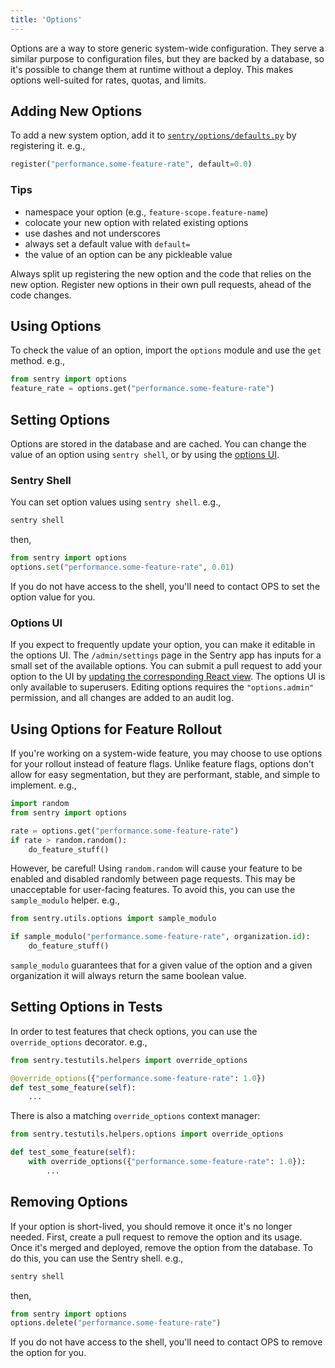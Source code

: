 ```yaml
---
title: 'Options'
---
```


Options are a way to store generic system-wide configuration. They serve a similar purpose to configuration files, but they are backed by a database, so it's possible to change them at runtime without a deploy. This makes options well-suited for rates, quotas, and limits.

## Adding New Options

To add a new system option, add it to [`sentry/options/defaults.py`](https://github.com/getsentry/sentry/blob/master/src/sentry/options/defaults.py) by registering it. e.g.,

```python
register("performance.some-feature-rate", default=0.0)
```

### Tips

- namespace your option (e.g., `feature-scope.feature-name`)
- colocate your new option with related existing options
- use dashes and not underscores
- always set a default value with `default=`
- the value of an option can be any pickleable value

<Alert level="warning">
  Always split up registering the new option and the code that relies on the new option.
  Register new options in their own pull requests, ahead of the code changes.
</Alert>

## Using Options

To check the value of an option, import the `options` module and use the `get` method. e.g.,

```python
from sentry import options
feature_rate = options.get("performance.some-feature-rate")
```

## Setting Options

Options are stored in the database and are cached. You can change the value of an option using `sentry shell`, or by using the [options UI](#options-ui).

### Sentry Shell

You can set option values using `sentry shell`. e.g.,

```bash
sentry shell
```

then,

```python
from sentry import options
options.set("performance.some-feature-rate", 0.01)
```

<Alert level="info">
  If you do not have access to the shell, you'll need to contact OPS to set the option
  value for you.
</Alert>

### Options UI

If you expect to frequently update your option, you can make it editable in the options UI. The `/admin/settings` page in the Sentry app has inputs for a small set of the available options. You can submit a pull request to add your option to the UI by [updating the corresponding React view](https://github.com/getsentry/sentry/blob/master/static/app/views/admin/options.tsx). The options UI is only available to superusers. Editing options requires the `"options.admin"` permission, and all changes are added to an audit log.

## Using Options for Feature Rollout

If you're working on a system-wide feature, you may choose to use options for your rollout instead of feature flags. Unlike feature flags, options don't allow for easy segmentation, but they are performant, stable, and simple to implement. e.g.,

```python
import random
from sentry import options

rate = options.get("performance.some-feature-rate")
if rate > random.random():
    do_feature_stuff()
```

However, be careful! Using `random.random` will cause your feature to be enabled and disabled randomly between page requests. This may be unacceptable for user-facing features. To avoid this, you can use the `sample_modulo` helper. e.g.,

```python
from sentry.utils.options import sample_modulo

if sample_modulo("performance.some-feature-rate", organization.id):
    do_feature_stuff()
```

`sample_modulo` guarantees that for a given value of the option and a given organization it will always return the same boolean value.

## Setting Options in Tests

In order to test features that check options, you can use the `override_options` decorator. e.g.,

```python
from sentry.testutils.helpers import override_options

@override_options({"performance.some-feature-rate": 1.0})
def test_some_feature(self):
    ...
```

There is also a matching `override_options` context manager:

```python
from sentry.testutils.helpers.options import override_options

def test_some_feature(self):
    with override_options({"performance.some-feature-rate": 1.0}):
        ...
```

## Removing Options

If your option is short-lived, you should remove it once it's no longer needed. First, create a pull request to remove the option and its usage. Once it's merged and deployed, remove the option from the database. To do this, you can use the Sentry shell. e.g.,

```bash
sentry shell
```

then,

```python
from sentry import options
options.delete("performance.some-feature-rate")
```

<Alert level="info">
  If you do not have access to the shell, you'll need to contact OPS to remove the option
  for you.
</Alert>
